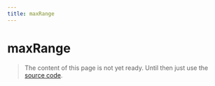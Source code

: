 ```yaml
---
title: maxRange
---
```


# maxRange

> The content of this page is not yet ready. Until then just use the [source code](https://github.com/fabian-hiller/valibot/blob/main/library/src/validations/maxRange/maxRange.ts).
